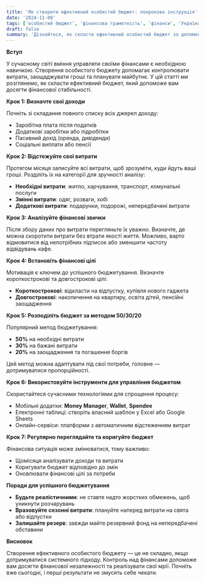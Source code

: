 ```yaml
---
title: 'Як створити ефективний особистий бюджет: покрокова інструкція'
date: '2024-11-08'
tags: ['особистий бюджет', 'фінансова грамотність', 'фінанси', 'Україна']
draft: false
summary: 'Дізнайтеся, як скласти ефективний особистий бюджет за допомогою нашої покрокової інструкції. Навчіться контролювати свої фінанси та досягати фінансових цілей.'
---
```


**Вступ**

У сучасному світі вміння управляти своїми фінансами є необхідною навичкою. Створення особистого бюджету допомагає контролювати витрати, заощаджувати гроші та планувати майбутнє. У цій статті ми розглянемо, як скласти ефективний бюджет, який допоможе вам досягти фінансової стабільності.

**Крок 1: Визначте свої доходи**

Почніть зі складання повного списку всіх джерел доходу:

- Заробітна плата після податків
- Додаткові заробітки або підробітки
- Пасивний дохід (оренда, дивіденди)
- Соціальні виплати або пенсії

**Крок 2: Відстежуйте свої витрати**

Протягом місяця записуйте всі витрати, щоб зрозуміти, куди йдуть ваші гроші. Розділіть їх на категорії для зручності аналізу:

- **Необхідні витрати**: житло, харчування, транспорт, комунальні послуги
- **Змінні витрати**: одяг, розваги, хобі
- **Додаткові витрати**: подарунки, подорожі, непередбачені витрати

**Крок 3: Аналізуйте фінансові звички**

Після збору даних про витрати перегляньте їх уважно. Визначте, де можна скоротити витрати без втрати якості життя. Можливо, варто відмовитися від непотрібних підписок або зменшити частоту відвідувань кафе.

**Крок 4: Встановіть фінансові цілі**

Мотивація є ключем до успішного бюджетування. Визначте короткострокові та довгострокові цілі:

- **Короткострокові**: відкласти на відпустку, купівля нового гаджета
- **Довгострокові**: накопичення на квартиру, освіта дітей, пенсійні заощадження

**Крок 5: Розподіліть бюджет за методом 50/30/20**

Популярний метод бюджетування:

- **50%** на необхідні витрати
- **30%** на бажані витрати
- **20%** на заощадження та погашення боргів

Цей метод можна адаптувати під свої потреби, головне — дотримуватися пропорційності.

**Крок 6: Використовуйте інструменти для управління бюджетом**

Скористайтеся сучасними технологіями для спрощення процесу:

- Мобільні додатки: **Money Manager**, **Wallet**, **Spendee**
- Електронні таблиці: створіть власний шаблон у Excel або Google Sheets
- Онлайн-сервіси: платформи з автоматичним відстеженням витрат

**Крок 7: Регулярно переглядайте та коригуйте бюджет**

Фінансова ситуація може змінюватися, тому важливо:

- Щомісяця аналізувати доходи та витрати
- Коригувати бюджет відповідно до змін
- Оновлювати фінансові цілі за потреби

**Поради для успішного бюджетування**

- **Будьте реалістичними**: не ставте надто жорстких обмежень, щоб уникнути розчарувань
- **Враховуйте сезонні витрати**: плануйте наперед витрати на свята або відпустки
- **Залишайте резерв**: завжди майте резервний фонд на непередбачені обставини

**Висновок**

Створення ефективного особистого бюджету — це не складно, якщо дотримуватися системного підходу. Контроль над фінансами допоможе вам досягти фінансової незалежності та реалізувати свої мрії. Почніть вже сьогодні, і перші результати не змусять себе чекати.
